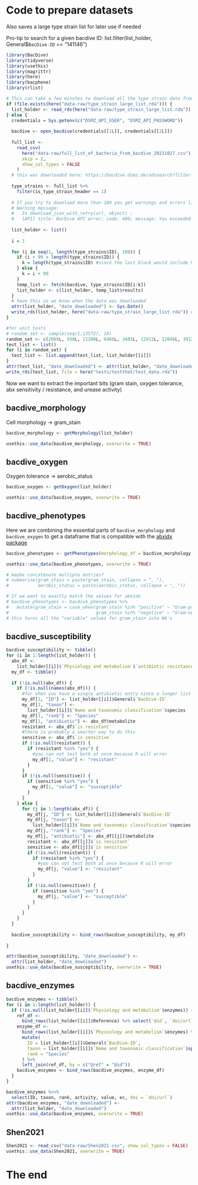 # Code to prepare datasets

Also saves a large type strain list for later use if needed

Pro-tip to search for a given bacdive ID: list.filter(list_holder, General$`BacDive-ID` == "141146")

```r
library(BacDive)
library(tidyverse)
library(usethis)
library(magrittr)
library(here)
library(bacphene)
library(rlist)
```

```r

# This can take a few minutes to download all the type strain data from bacdive.org
if (file.exists(here("data-raw/type_strain_large_list.rda"))) {
  list_holder <- read_rds(here("data-raw/type_strain_large_list.rda"))
} else {
  credentials = Sys.getenv(c("DSMZ_API_USER", "DSMZ_API_PASSWORD"))
  
  bacdive <- open_bacdive(credentials[[1L]], credentials[[2L]])
  
  full_list <-
    read_csv(
      here("data-raw/full_list_of_bacteria_from_bacdive_20211027.csv"),
      skip = 2,
      show_col_types = FALSE
    )
  # this was downloaded here: https://bacdive.dsmz.de/advsearch?filter-group%5B1%5D%5Bgroup-condition%5D=OR&filter-group%5B1%5D%5Bfilters%5D%5B1%5D%5Bfield%5D=Domain&filter-group%5B1%5D%5Bfilters%5D%5B1%5D%5Bfield-option%5D=contains&filter-group%5B1%5D%5Bfilters%5D%5B1%5D%5Bfield-value%5D=Bacteria&filter-group%5B1%5D%5Bfilters%5D%5B1%5D%5Bfield-validation%5D=strains-domain-1
  
  type_strains <- full_list %>%
    filter(is_type_strain_header == 1)
  
  # If you try to download more than 100 you get warnings and errors like this one:
  # Warning message:
  #   In download_json_with_retry(url, object) :
  #   [API] title: BacDive API error; code: 400; message: You exceeded the maximum amount of 100 ids per request.
  
  list_holder <- list()
  
  i = 1
  
  for (i in seq(1, length(type_strains$ID), 100)) {
    if (i + 99 > length(type_strains$ID)) {
      k = length(type_strains$ID) #since the last block would include NA's otherwise
    } else {
      k = i + 99
    }
    temp_list <- fetch(bacdive, type_strains$ID[i:k])
    list_holder <- c(list_holder, temp_list$results)
  }
  # have this so we know when the data was downloaded
  attr(list_holder, "date_downloaded") <- Sys.Date()
  write_rds(list_holder, here("data-raw/type_strain_large_list.rda")) #so if we re-run the script we don't have to keep GETing data from bacdive
}
```

```r
#for unit tests
# random_set <- sample(seq(1,13572), 10)
random_set <- c(2065L, 558L, 11208L, 6966L, 3485L, 12912L, 12046L, 3912L, 2530L, 8477L)
test_list <- list()
for (i in random_set) {
  test_list <- list.append(test_list, list_holder[[i]])
}
attr(test_list, "date_downloaded") <- attr(list_holder, "date_downloaded")
write_rds(test_list, file = here("tests/testthat/test_data.rda"))
```


Now we want to extract the important bits (gram stain, oxygen tolerance, abx sensitivity / resistance, and urease activity)

## bacdive_morphology

Cell morphology -> gram_stain

```r

bacdive_morphology <- getMorphology(list_holder)

usethis::use_data(bacdive_morphology, overwrite = TRUE)

```

## bacdive_oxygen

Oxygen tolerance -> aerobic_status

```r

bacdive_oxygen <- getOxygen(list_holder)

usethis::use_data(bacdive_oxygen, overwrite = TRUE)

```

## bacdive_phenotypes

Here we are combining the essential parts of `bacdive_morphology` and `bacdive_oxygen` to get a dataframe that is compatible with the [abxidx package](https://github.com/PennChopMicrobiomeProgram/abxidx)

```r

bacdive_phenotypes <- getPhenotypes(morphology_df = bacdive_morphology, oxygen_df = bacdive_oxygen)

usethis::use_data(bacdive_phenotypes, overwrite = TRUE)

# maybe concatenate multiple entries?
# summarise(gram_stain = paste(gram_stain, collapse = ", "),
#           aerobic_status = paste(aerobic_status, collapse = ", "))

# If we want to exactly match the values for abxidx
# bacdive_phenotypes <- bacdive_phenotypes %>%
#   mutate(gram_stain = case_when(gram_stain %in% "positive" ~ "Gram-positive",
#                                 gram_stain %in% "negative" ~ "Gram-negative"))
# this turns all the "variable" values for gram_stain into NA's


```

## bacdive_susceptibility

```r
bacdive_susceptibility <- tibble()
for (i in 1:length(list_holder)) {
  abx_df <-
    list_holder[[i]]$`Physiology and metabolism`$`antibiotic resistance`
  my_df <- tibble()
  
  if (!is.null(abx_df)) {
    if (!is.null(names(abx_df))) {
      #for when you have a single antibiotic entry since a longer list will not have a `names` attribute
      my_df[1, "ID"] <- list_holder[[i]]$General$`BacDive-ID`
      my_df[1, "taxon"] <-
        list_holder[[i]]$`Name and taxonomic classification`$species
      my_df[1, "rank"] <- "Species"
      my_df[1, "antibiotic"] <- abx_df$metabolite
      resistant <- abx_df$`is resistant`
      #there is probably a smarter way to do this
      sensitive <- abx_df$`is sensitive`
      if (!is.null(resistant)) {
        if (resistant %in% "yes") {
          #you can not test both at once because R will error
          my_df[1, "value"] <- "resistant"
        }
      }
      if (!is.null(sensitive)) {
        if (sensitive %in% "yes") {
          my_df[1, "value"] <- "susceptible"
        }
      }
    } else {
      for (j in 1:length(abx_df)) {
        my_df[j, "ID"] <- list_holder[[i]]$General$`BacDive-ID`
        my_df[j, "taxon"] <-
          list_holder[[i]]$`Name and taxonomic classification`$species
        my_df[j, "rank"] <- "Species"
        my_df[j, "antibiotic"] <- abx_df[[j]]$metabolite
        resistant <- abx_df[[j]]$`is resistant`
        sensitive <- abx_df[[j]]$`is sensitive`
        if (!is.null(resistant)) {
          if (resistant %in% "yes") {
            #you can not test both at once because R will error
            my_df[j, "value"] <- "resistant"
          }
        }
        if (!is.null(sensitive)) {
          if (sensitive %in% "yes") {
            my_df[j, "value"] <- "susceptible"
          }
        }
      }
    }
  }
  
  bacdive_susceptibility <- bind_rows(bacdive_susceptibility, my_df)
  
}

attr(bacdive_susceptibility, "date_downloaded") <-
  attr(list_holder, "date_downloaded")
usethis::use_data(bacdive_susceptibility, overwrite = TRUE)
```

## bacdive_enzymes

```r
bacdive_enzymes <- tibble()
for (i in 1:length(list_holder)) {
  if (!is.null(list_holder[[i]]$`Physiology and metabolism`$enzymes)) {
    ref_df <-
      bind_rows(list_holder[[i]]$Reference) %>% select(`@id`, `doi/url`)
    enzyme_df <-
      bind_rows(list_holder[[i]]$`Physiology and metabolism`$enzymes) %>%
      mutate(
        ID = list_holder[[i]]$General$`BacDive-ID`,
        taxon = list_holder[[i]]$`Name and taxonomic classification`$species,
        rank = "Species"
      ) %>%
      left_join(ref_df, by = c("@ref" = "@id"))
    bacdive_enzymes <- bind_rows(bacdive_enzymes, enzyme_df)
  }
}

bacdive_enzymes %<>%
  select(ID, taxon, rank, activity, value, ec, doi = `doi/url`)
attr(bacdive_enzymes, "date_downloaded") <-
  attr(list_holder, "date_downloaded")
usethis::use_data(bacdive_enzymes, overwrite = TRUE)
```

## Shen2021

```r
Shen2021 <- read_csv("data-raw/Shen2021.csv", show_col_types = FALSE)
usethis::use_data(Shen2021, overwrite = TRUE)
```

# The end


